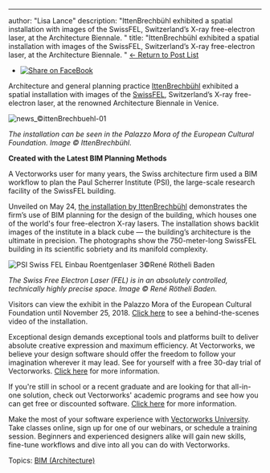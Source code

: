 ---
author: "Lisa Lance"
description: "IttenBrechbühl exhibited a spatial installation with images of the SwissFEL, Switzerland’s X-ray free-electron laser, at the Architecture Biennale.
"
title: "IttenBrechbühl exhibited a spatial installation with images of the SwissFEL, Switzerland’s X-ray free-electron laser, at the Architecture Biennale.
" 
[← Return to Post List](../../../net/vectorworks/blog/index.html) 

* [![Share on FaceBook](https://2659751.fs1.hubspotusercontent-na1.net/hubfs/2659751/michaelDemo/share-FB.png)](https://www.facebook.com/sharer/sharer.php?u=https%3A%2F%2Fblog.vectorworks.net%2Fittenbrechb%C3%BChl-presents-swissfel-bim-project-at-the-2018-architecture-biennale-in-venice)

Architecture and general planning practice [IttenBrechbühl](https://www.ittenbrechbuehl.ch/en) exhibited a spatial installation with images of the [SwissFEL](https://www.psi.ch/swissfel/), Switzerland’s X-ray free-electron laser, at the renowned Architecture Biennale in Venice.

![news_©ittenBrechbuehl-01](https://blog.vectorworks.net/hs-fs/hubfs/Blog%20Images/180726_IttenBrechbuhl+Biennale/news_%C2%A9ittenBrechbuehl-01.jpg?width=600&name=news_%C2%A9ittenBrechbuehl-01.jpg)

_The installation can be seen in the Palazzo Mora of the European Cultural Foundation._ 
_Image © IttenBrechbühl_.

**Created with the Latest BIM Planning Methods**

A Vectorworks user for many years, the Swiss architecture firm used a BIM workflow to plan the Paul Scherrer Institute (PSI), the large-scale research facility of the SwissFEL building.

Unveiled on May 24, [the installation by IttenBrechbühl](https://www.ittenbrechbuehl.ch/node/5900) demonstrates the firm’s use of BIM planning for the design of the building, which houses one of the world's four free-electron X-ray lasers. The installation shows backlit images of the institute in a black cube — the building’s architecture is the ultimate in precision. The photographs show the 750-meter-long SwissFEL building in its scientific sobriety and its manifold complexity.

![PSI Swiss FEL Einbau Roentgenlaser 3©René Rötheli Baden](https://blog.vectorworks.net/hs-fs/hubfs/Blog%20Images/180726_IttenBrechbuhl+Biennale/PSI%20Swiss%20FEL%20Einbau%20Roentgenlaser%203%C2%A9Rene%CC%81%20Ro%CC%88theli%20Baden.jpg?width=600&name=PSI%20Swiss%20FEL%20Einbau%20Roentgenlaser%203%C2%A9Rene%CC%81%20Ro%CC%88theli%20Baden.jpg)

_The Swiss Free Electron Laser (FEL) is in an absolutely controlled, technically highly precise space._ 
_Image © René Rötheli Baden._

Visitors can view the exhibit in the Palazzo Mora of the European Cultural Foundation until November 25, 2018\. [Click here](https://vimeo.com/272544775) to see a behind-the-scenes video of the installation.

Exceptional design demands exceptional tools and platforms built to deliver absolute creative expression and maximum efficiency. At Vectorworks, we believe your design software should offer the freedom to follow your imagination wherever it may lead. See for yourself with a free 30-day trial of Vectorworks. [Click here](https://www.vectorworks.net/trial/form) for more information.

If you're still in school or a recent graduate and are looking for that all-in-one solution, check out Vectorworks' academic programs and see how you can get free or discounted software. [Click here](https://www.vectorworks.net/en-US/education) for more information.

Make the most of your software experience with [Vectorworks University](https://university.vectorworks.net/). Take classes online, sign up for one of our webinars, or schedule a training session. Beginners and experienced designers alike will gain new skills, fine-tune workflows and dive into all you can do with Vectorworks. 

 Topics: [BIM (Architecture)](https://blog.vectorworks.net/topic/bim-architecture) 

 